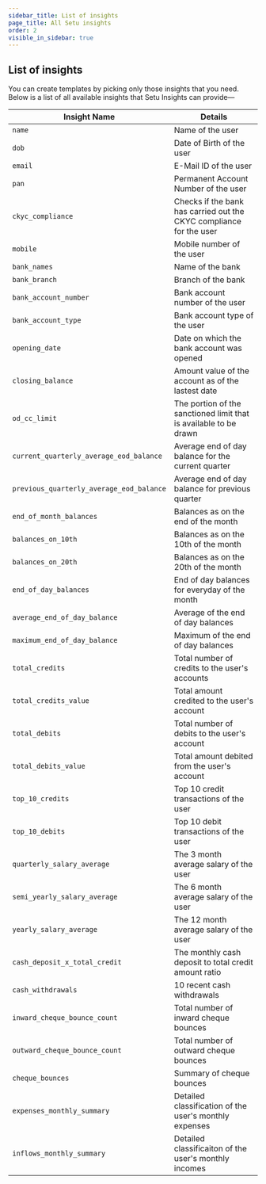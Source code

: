```yaml
---
sidebar_title: List of insights
page_title: All Setu insights
order: 2
visible_in_sidebar: true
---
```


## List of insights

You can create templates by picking only those insights that you need. Below is a list of all available insights that Setu Insights can provide—

| Insight Name                             | Details                                                             |
| ---------------------------------------- | ------------------------------------------------------------------- |
| `name`                                   | Name of the user                                                    |
| `dob`                                    | Date of Birth of the user                                           |
| `email`                                  | E-Mail ID of the user                                               |
| `pan`                                    | Permanent Account Number of the user                                |
| `ckyc_compliance`                        | Checks if the bank has carried out the CKYC compliance for the user |
| `mobile`                                 | Mobile number of the user                                           |
| `bank_names`                             | Name of the bank                                                    |
| `bank_branch`                            | Branch of the bank                                                  |
| `bank_account_number`                    | Bank account number of the user                                     |
| `bank_account_type`                      | Bank account type of the user                                       |
| `opening_date`                           | Date on which the bank account was opened                           |
| `closing_balance`                        | Amount value of the account as of the lastest date                  |
| `od_cc_limit`                            | The portion of the sanctioned limit that is available to be drawn   |
| `current_quarterly_average_eod_balance`  | Average end of day balance for the current quarter                  |
| `previous_quarterly_average_eod_balance` | Average end of day balance for previous quarter                     |
| `end_of_month_balances`                  | Balances as on the end of the month                                 |
| `balances_on_10th`                       | Balances as on the 10th of the month                                |
| `balances_on_20th`                       | Balances as on the 20th of the month                                |
| `end_of_day_balances`                    | End of day balances for everyday of the month                       |
| `average_end_of_day_balance`             | Average of the end of day balances                                  |
| `maximum_end_of_day_balance`             | Maximum of the end of day balances                                  |
| `total_credits`                          | Total number of credits to the user's accounts                      |
| `total_credits_value`                    | Total amount credited to the user's account                         |
| `total_debits`                           | Total number of debits to the user's account                        |
| `total_debits_value`                     | Total amount debited from the user's account                        |
| `top_10_credits`                         | Top 10 credit transactions of the user                              |
| `top_10_debits`                          | Top 10 debit transactions of the user                               |
| `quarterly_salary_average`               | The 3 month average salary of the user                              |
| `semi_yearly_salary_average`             | The 6 month average salary of the user                              |
| `yearly_salary_average`                  | The 12 month average salary of the user                             |
| `cash_deposit_x_total_credit`            | The monthly cash deposit to total credit amount ratio               |
| `cash_withdrawals`                       | 10 recent cash withdrawals                                          |
| `inward_cheque_bounce_count`             | Total number of inward cheque bounces                               |
| `outward_cheque_bounce_count`            | Total number of outward cheque bounces                              |
| `cheque_bounces`                         | Summary of cheque bounces                                           |
| `expenses_monthly_summary`               | Detailed classification of the user's monthly expenses              |
| `inflows_monthly_summary`                | Detailed classificaiton of the user's monthly incomes               |

<WasPageHelpful />
